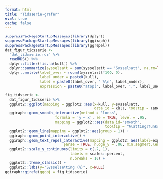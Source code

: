 ```yaml
---
format: html
title: "Tidsserie-grafer"
eval: true
cache: false
---
```

```r
suppressPackageStartupMessages(library(dplyr))
suppressPackageStartupMessages(library(ggiraph))
suppressPackageStartupMessages(library(ggrepel))
dat_figur_tidsserie <-
  "dat_tidsserie.rds" %>%
  readRDS() %>% 
  dplyr::filter(!is.na(kull)) %>%
  dplyr::summarize(sysselsatt = sum(sysselsatt == "Sysselsatt", na.rm=TRUE)/dplyr::n(), .by=kull) %>% 
  dplyr::mutate(label_over = round(sysselsatt*100, 0),
                label_under = paste0(kull),
                label = paste0(label_over, " %\n", label_under),
                expression = paste0("atop(", label_over, ",", label_under, ")"))

fig_tidsserie <-
  dat_figur_tidsserie %>%
  ggplot2::ggplot(mapping = ggplot2::aes(x=kull, y=sysselsatt, 
                                         data_id = kull, tooltip = label)) +
  ggiraph::geom_smooth_interactive(method = 'loess',
                       formula = 'y ~ x', se = TRUE, level = .95,
                       mapping = ggplot2::aes(data_id="smooth",
                                              tooltip = "Glattingsfunksjonen loess med lineære regresjoner mellom hvert segment, og 95% konfidensintervall.")) +
  ggplot2::geom_line(mapping = ggplot2::aes(group = 1)) +
  ggiraph::geom_point_interactive() +
  ggiraph::geom_text_repel_interactive(mapping = ggplot2::aes(label=expression), 
                           parse = TRUE, nudge_y = .06, min.segment.length = 8) +
  ggplot2::scale_y_continuous(limits = c(.7, 1),
                              labels = scales::percent, 
                              n.breaks = 10) +
  ggplot2::theme_classic() + 
  ggplot2::labs(y="Sysselsetting (%)", x=NULL)
ggiraph::girafe(ggobj = fig_tidsserie)
```